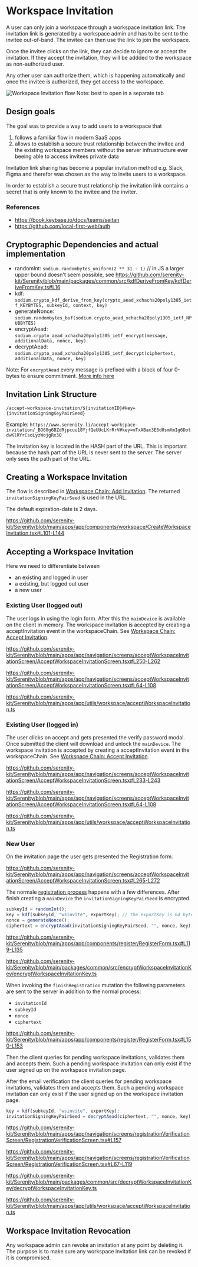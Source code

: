 # Workspace Invitation

A user can only join a workspace through a workspace invitation link. The invitation link is generated by a workspace admin and has to be sent to the invitee out-of-band. The invitee can then use the link to join the workspace.

Once the invitee clicks on the link, they can decide to ignore or accept the invitation. If they accept the invitation, they will be addded to the workspace as non-authorized user.

Any other user can authorize them, which is happening automatically and once the invitee is authorized, they get access to the workspace.

![Workspace Invitation flow](./workspace-invitation-flow.png)
Note: best to open in a separate tab

## Design goals

The goal was to provide a way to add users to a workspace that

1. follows a familiar flow in modern SaaS apps
2. allows to establish a secure trust relationship between the invitee and the existing workspace members without the server infrustructure ever beeing able to access invitees private data

Invitation link sharing has become a popular invitation method e.g. Slack, Figma and therefor was chosen as the way to invite users to a workspace.

In order to establish a secure trust relationship the invitation link contains a secret that is only known to the invitee and the inviter.

### References

- https://book.keybase.io/docs/teams/seitan
- https://github.com/local-first-web/auth

## Cryptographic Dependencies and actual implementation

- randomInt: `sodium.randombytes_uniform(2 ** 31 - 1)` // in JS a larger upper bound doesn't seem possible, see https://github.com/serenity-kit/Serenity/blob/main/packages/common/src/kdfDeriveFromKey/kdfDeriveFromKey.ts#L16
- kdf: `sodium.crypto_kdf_derive_from_key(crypto_aead_xchacha20poly1305_ietf_KEYBYTES, subkeyId, context, key)`
- generateNonce: `sodium.randombytes_buf(sodium.crypto_aead_xchacha20poly1305_ietf_NPUBBYTES)`
- encryptAead: `sodium.crypto_aead_xchacha20poly1305_ietf_encrypt(message, additionalData, nonce, key)`
- decryptAead: `sodium.crypto_aead_xchacha20poly1305_ietf_decrypt(ciphertext, additionalData, nonce, key)`

Note: For `encryptAead` every message is prefixed with a block of four 0-bytes to ensure commitment. [More info here](https://github.com/serenity-kit/secsync/blob/main/packages/secsync/src/crypto/encryptAead.ts#L16-L20)

## Invitation Link Structure

`/accept-workspace-invitation/${invitationID}#key={invitationSigningKeyPairSeed}`

Example: `https://www.serenity.li/accept-workspace-invitation/_BO60g6BZdRjpcuu18YjfQeUUcLKrRrV#key=mTxABax3E6d0smXmIg6DotdwKlRYrCsoLyzWojgRx3Q`

The invitation key is located in the HASH part of the URL. This is important because the hash part of the URL is never sent to the server. The server only sees the path part of the URL.

## Creating a Workspace Invitation

The flow is described in [Workspace Chain: Add Invitation](./workspace-chain#add-invitation). The returned `invitationSigningKeyPairSeed` is used in the URL.

The default expiration-date is 2 days.

https://github.com/serenity-kit/Serenity/blob/main/apps/app/components/workspace/CreateWorkspaceInvitation.tsx#L101-L144

## Accepting a Workspace Invitation

Here we need to differentiate between

- an existing and logged in user
- a existing, but logged out user
- a new user

### Existing User (logged out)

The user logs in using the login form. After this the `mainDevice` is available on the client in memory. The workspace invitation is accepted by creating a acceptInvitation event in the workspaceChain. See [Workspace Chain: Accept Invitation](./workspace-chain#accept-invitation).

https://github.com/serenity-kit/Serenity/blob/main/apps/app/navigation/screens/acceptWorkspaceInvitationScreen/AcceptWorkspaceInvitationScreen.tsx#L250-L262

https://github.com/serenity-kit/Serenity/blob/main/apps/app/navigation/screens/acceptWorkspaceInvitationScreen/AcceptWorkspaceInvitationScreen.tsx#L64-L108

https://github.com/serenity-kit/Serenity/blob/main/apps/app/utils/workspace/acceptWorkspaceInvitation.ts

### Existing User (logged in)

The user clicks on accept and gets presented the verify password modal. Once submitted the client will download and unlock the `mainDevice`. The workspace invitation is accepted by creating a acceptInvitation event in the workspaceChain. See [Workspace Chain: Accept Invitation](./workspace-chain#accept-invitation).

https://github.com/serenity-kit/Serenity/blob/main/apps/app/navigation/screens/acceptWorkspaceInvitationScreen/AcceptWorkspaceInvitationScreen.tsx#L233-L243

https://github.com/serenity-kit/Serenity/blob/main/apps/app/navigation/screens/acceptWorkspaceInvitationScreen/AcceptWorkspaceInvitationScreen.tsx#L64-L108

https://github.com/serenity-kit/Serenity/blob/main/apps/app/utils/workspace/acceptWorkspaceInvitation.ts

### New User

On the invitation page the user gets presented the Registration form.

https://github.com/serenity-kit/Serenity/blob/main/apps/app/navigation/screens/acceptWorkspaceInvitationScreen/AcceptWorkspaceInvitationScreen.tsx#L265-L272

The normale [registration process](./user-registration#steps-without-workspace-invitation) happens with a few differences. After finish creating a `mainDevice` the `invitationSigningKeyPairSeed` is encrypted.

```ts
subkeyId = randomInt();
key = kdf(subkeyId, "wsinvite", exportKey); // the exportKey is 64 bytes long, so only the first 32 bytes are used
nonce = generateNonce();
ciphertext = encryptAead(invitationSigningKeyPairSeed, "", nonce, key);
```

https://github.com/serenity-kit/Serenity/blob/main/apps/app/components/register/RegisterForm.tsx#L119-L135

https://github.com/serenity-kit/Serenity/blob/main/packages/common/src/encryptWorkspaceInvitationKey/encryptWorkspaceInvitationKey.ts

When invoking the `finishRegistration` mutation the following parameters are sent to the server in addition to the normal process:

- `invitationId`
- `subkeyId`
- `nonce`
- `ciphertext`

https://github.com/serenity-kit/Serenity/blob/main/apps/app/components/register/RegisterForm.tsx#L150-L153

Then the client queries for pending workspace invitations, validates them and accepts them. Such a pending workspace invitation can only exist if the user signed up on the workspace invitation page.

After the email verification the client queries for pending workspace invitations, validates them and accepts them. Such a pending workspace invitation can only exist if the user signed up on the workspace invitation page.

```ts
key = kdf(subkeyId, "wsinvite", exportKey);
invitationSigningKeyPairSeed = decryptAead(ciphertext, "", nonce, key);
```

https://github.com/serenity-kit/Serenity/blob/main/apps/app/navigation/screens/registrationVerificationScreen/RegistrationVerificationScreen.tsx#L157

https://github.com/serenity-kit/Serenity/blob/main/apps/app/navigation/screens/registrationVerificationScreen/RegistrationVerificationScreen.tsx#L67-L119

https://github.com/serenity-kit/Serenity/blob/main/packages/common/src/decryptWorkspaceInvitationKey/decryptWorkspaceInvitationKey.ts

https://github.com/serenity-kit/Serenity/blob/main/apps/app/utils/workspace/acceptWorkspaceInvitation.ts

## Workspace Invitation Revocation

Any workspace admin can revoke an invitation at any point by deleting it. The purpose is to make sure any workspace invitation link can be revoked if it is compromised.
